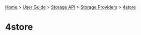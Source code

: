 [[Home]] > [[User Guide]] > [[UserGuide/Storage API|Storage API]] > [[UserGuide/Storage/Providers|Storage Providers]] > [[UserGuide/Storage/4store|4store]]

= 4store =
